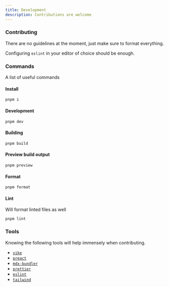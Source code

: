 ```yaml
---
title: Development
description: Contributions are welcome
---
```


### Contributing

There are no guidelines at the moment, just make sure to format everything.

Configuring `eslint` in your editor of choice should be enough.

### Commands

A list of useful commands

#### Install

`pnpm i`

#### Development

`pnpm dev`

#### Building

`pnpm build`

#### Preview build output

`pnpm preview`

#### Format

`pnpm format`

#### Lint

Will format linted files as well

`pnpm lint`

### Tools

Knowing the following tools will help immensely when contributing.

- [`vike`](https://vike.dev/)
- [`preact`](https://preactjs.com/)
- [`mdx-bundler`](https://github.com/kentcdodds/mdx-bundler)
- [`prettier`](https://prettier.io/)
- [`eslint`](https://eslint.org/)
- [`tailwind`](https://tailwindcss.com/)
